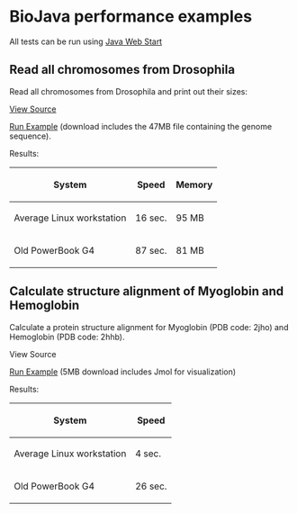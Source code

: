 = BioJava performance examples=

All tests can be run using [http://java.sun.com/products/javawebstart/ Java Web Start]

==Read all chromosomes from Drosophila ==
Read all chromosomes from Drosophila and print out their sizes:

[[BioJava:Performance:ReadDrosophila|View Source]]

[http://www.biojava.org/download/performance/biojava-test.jnlp Run Example] (download includes the 47MB file containing the genome sequence).

Results:

{| class="wikitable"
|-
! System
! Speed
! Memory
|-
| Average Linux workstation
| 16 sec.
| 95 MB
|-
| Old PowerBook G4
| 87 sec.
| 81 MB
|}

== Calculate structure alignment of Myoglobin and Hemoglobin ==

Calculate a protein structure alignment for Myoglobin (PDB code: 2jho) and Hemoglobin (PDB code: 2hhb).

View Source

[http://www.biojava.org/download/performance/biojava-structure-example1.jnlp Run Example] (5MB download includes Jmol for visualization)

Results:


{| class="wikitable"
|-
! System
! Speed
|-
| Average Linux workstation
| 4 sec.
|-
| Old PowerBook G4
| 26 sec.
|}